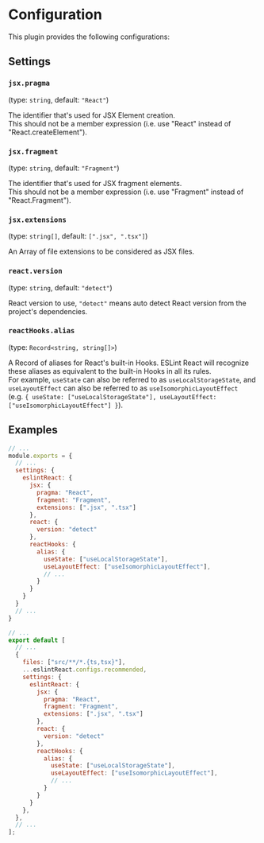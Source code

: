 
# Configuration

This plugin provides the following configurations:

## Settings


### `jsx.pragma`

(type: `string`, default: `"React"`)

The identifier that's used for JSX Element creation.\
This should not be a member expression (i.e. use "React" instead of "React.createElement").

### `jsx.fragment`

(type: `string`, default: `"Fragment"`)

The identifier that's used for JSX fragment elements.\
This should not be a member expression (i.e. use "Fragment" instead of "React.Fragment").

### `jsx.extensions`

(type: `string[]`, default: `[".jsx", ".tsx"]`)

An Array of file extensions to be considered as JSX files.

### `react.version`

(type: `string`, default: `"detect"`)

React version to use, `"detect"` means auto detect React version from the project's dependencies.

### `reactHooks.alias`

(type: `Record<string, string[]>`)

A Record of aliases for React's built-in Hooks. ESLint React will recognize these aliases as equivalent to the built-in Hooks in all its rules.\
For example, `useState` can also be referred to as `useLocalStorageState`, and `useLayoutEffect` can also be referred to as `useIsomorphicLayoutEffect`\
(e.g. `{ useState: ["useLocalStorageState"], useLayoutEffect: ["useIsomorphicLayoutEffect"] }`).

## Examples

<ESLintConfig>

<Config>

```js filename=".eslintrc.js"
// ...
module.exports = {
  // ...
  settings: {
    eslintReact: {
      jsx: {
        pragma: "React",
        fragment: "Fragment",
        extensions: [".jsx", ".tsx"]
      },
      react: {
        version: "detect"
      },
      reactHooks: {
        alias: {
          useState: ["useLocalStorageState"],
          useLayoutEffect: ["useIsomorphicLayoutEffect"],
          // ...
        }
      }
    }
  }
  // ...
}
```

</Config>

<Config>

```js filename="eslint.config.js"
// ...
export default [
  // ...
  {
    files: ["src/**/*.{ts,tsx}"],
    ...eslintReact.configs.recommended,
    settings: {
      eslintReact: {
        jsx: {
          pragma: "React",
          fragment: "Fragment",
          extensions: [".jsx", ".tsx"]
        },
        react: {
          version: "detect"
        },
        reactHooks: {
          alias: {
            useState: ["useLocalStorageState"],
            useLayoutEffect: ["useIsomorphicLayoutEffect"],
            // ...
          }
        }
      }
    },
  },
  // ...
];
```

</Config>

</ESLintConfig>
